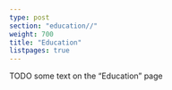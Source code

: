 ---
type: post
section: "education//"
weight: 700
title: "Education"
listpages: true
---

TODO some text on the "Education" page
